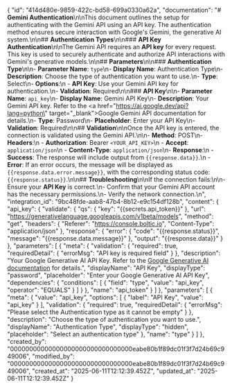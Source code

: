 {
    "id": "414d480e-9859-422c-bd58-699a0330a62a",
    "documentation": "# **Gemini Authentication**\n\nThis document outlines the setup for authenticating with the Gemini API using an API key. The authentication method ensures secure interaction with Google's Gemini, the generative AI system.\n\n## **Authentication Types**\n\n### **API Key Authentication**\n\nThe Gemini API requires an **API key** for every request. This key is used to securely authenticate and authorize API interactions with Gemini's generative models.\n\n## **Parameters**\n\n### **Authentication Type**\n\n-   **Parameter Name**: `type`\n-   **Display Name**: Authentication Type\n-   **Description**: Choose the type of authentication you want to use.\n-   **Type**: Select\n-   **Options**:\n    -   **API Key**: Use your Gemini API key for authentication.\n-   **Validation**: Required\n\n### **API Key**\n\n-   **Parameter Name**: `api_key`\n-   **Display Name**: Gemini API Key\n-   **Description**: Your Gemini API key. Refer to the <a href=\"https://ai.google.dev/api?lang=python\" target=\"_blank\">Google Gemini API documentation</a> for details.\n-   **Type**: Password\n-   **Placeholder**: Enter your API Key\n-   **Validation**: Required\n\n## **Validation**\n\nOnce the API key is entered, the connection is validated using the Gemini API.\n\n-   **Method**: POST\n-   **Headers**:\n    -   **Authorization**: Bearer `<YOUR_API_KEY>`\n    -   **Accept**: `application/json`\n    -   **Content-Type**: `application/json`\n-   **Response**:\n    -   **Success**: The response will include output from `{{response.data}}`.\n    -   **Error**: If an error occurs, the message will be displayed as `{{response.data.error.message}}`, with the corresponding status code: `{{response.status}}`.\n\n## **Troubleshooting**\n\nIf the connection fails:\n\n-   Ensure your **API Key** is correct.\n-   Confirm that your Gemini API account has the necessary permissions.\n-   Verify the network connection.\n",
    "integration_id": "9bc48fde-aab8-47b4-8b12-e9c154df128b",
    "content": {
        "api_key": {
            "validate": {
                "qs": {
                    "key": "{{secrets.api_token}}"
                },
                "url": "https://generativelanguage.googleapis.com/v1beta/models",
                "method": "get",
                "headers": {
                    "Referer": "https://console.boltic.io",
                    "Content-Type": "application/json"
                },
                "response": {
                    "error": {
                        "code": "{{response.status}}",
                        "message": "{{response.data.message}}"
                    },
                    "output": "{{response.data}}"
                }
            },
            "parameters": [
                {
                    "meta": {
                        "validation": {
                            "required": true,
                            "requiredDetail": {
                                "errorMsg": "API key is required field"
                            }
                        },
                        "description": "Your Google Generative AI API Key. Refer to the <a href='https://ai.google.dev/gemini-api/docs/api-key' target='_blank'>Google Generative AI documentation</a> for details.",
                        "displayName": "API Key",
                        "displayType": "password",
                        "placeholder": "Enter your Google Generative AI API Key",
                        "dependencies": {
                            "conditions": [
                                {
                                    "field": "type",
                                    "value": "api_key",
                                    "operator": "EQUALS"
                                }
                            ]
                        }
                    },
                    "name": "api_token"
                }
            ]
        },
        "parameters": [
            {
                "meta": {
                    "value": "api_key",
                    "options": [
                        {
                            "label": "API Key",
                            "value": "api_key"
                        }
                    ],
                    "validation": {
                        "required": true,
                        "requiredDetail": {
                            "errorMsg": "Please select the Authentication type as it cannot be empty"
                        }
                    },
                    "description": "Choose the type of authentication you want to use.",
                    "displayName": "Authentication Type",
                    "displayType": "hidden",
                    "placeholder": "Select an authentication type"
                },
                "name": "type"
            }
        ]
    },
    "created_by": "00000000000000000000000000000000eabe80b1f89dc01f3f7d24b69c949006",
    "modified_by": "00000000000000000000000000000000eabe80b1f89dc01f3f7d24b69c949006",
    "created_at": "2025-06-11T12:12:39.452Z",
    "updated_at": "2025-06-11T12:12:39.452Z"
}
